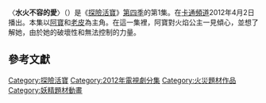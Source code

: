 {{noteTA
|G1=Adventure Time}}
{{Infobox television episode
| title        = 水火不容的愛
| series       = [[探險活寶|探險活寶]]
| season       = 4
| episode      = 1
| production = 1008-082<ref name=prodnumbers>{{cite web|title=Shows A-Z, Adventure Time With Finn and Jake|url=http://www.thefutoncritic.com/showatch/adventure-time-with-finn-and-jake/listings/|publisher=[[The_Futon_Critic|The Futon Critic]]|accessdate=February 3, 2013|archive-date=2013-02-16|archive-url=https://archive.is/20130216213150/http://www.thefutoncritic.com/showatch/adventure-time-with-finn-and-jake/listings/|dead-url=no}}</ref>
| story        = {{le|派屈克·麥克海爾|Patrick McHale(cartoonist)}}<br />{{le|肯特·奧斯本|Kent Osborne}}<br />[[潘得頓·沃德|潘得頓·沃德]]
| writer       =  {{le|科爾·桑切斯|Cole Sanchez}}<br>{{le|麗貝卡·素格|Rebecca Sugar}}
| director     = {{le|拉里·萊奇力特|Larry Leichliter}}
| airdate      = 2012年4月2日
| music    = 麗貝卡·素格<br>《Working for the Master》
| guests       = *{{le|安迪·米羅內基斯|Andy Milonakis}}飾演砸不停
| length       = 11分鐘
| prev         = [[火燄公主|火燄公主]]
| next         = [[KUSO大會串_(探險活寶第四季)|KUSO大會串]]
| episode list =
{{Infobox Adventure Time season 4 episode list}}
<br>[[探險活寶各集列表|探險活寶各集列表]]
}}
〈'''水火不容的愛'''〉（{{lang-en|''Hot to the Touch''}}）是《[[探險活寶|探險活寶]]》[[探險活寶_(第四季)|第四季]]的第1集。在[[卡通頻道|卡通頻道]]2012年4月2日播出。本集以[[阿寶·馬頓斯|阿寶]]和[[酷狗老皮|老皮]]為主角。在這一集裡，阿寶對火焰公主一見傾心，並想了解她，由於她的破壞性和無法控制的力量。

<!--==劇情==
Finn pursues Flame Princess (voiced by [[Jessica_DiCicco|Jessica DiCicco]]), trying to explain to her that he does not want to hurt her. However, Flame Princess, confused by Finn's aversion to fire, assumes that he merely wants to taunt her. She ventures to the Goblin Kingdom, intent on turning it into her new domain. Finn and Jake, meanwhile, return to the tree fort and, with the help of N.E.P.T.R. (voiced by [[Andy_Milonakis|Andy Milonakis]]), build [[flame-retardant|flame-retardant]] battle robots.

The two heroes descend on the Goblin Kingdom, and begin putting out the fire; this, in turn, hurts Flame Princess, both emotionally and physically, judging from her shedding of a single tear. Finn, horrified at the pain he has caused the object of his affections, exits his robot and calls for Flame Princess's attention, before his emotions cause him to cry. The tears alert Flame Princess that Finn is a "water elemental", and that the two will only hurt each other, due to the opposition of their natural states.

==Production==
"Hot to the Touch" was written and storyboarded by [[Cole_Sanchez|Cole Sanchez]] and [[Rebecca_Sugar|Rebecca Sugar]], from a story developed by series creator [[Pendleton_Ward|Pendleton Ward]], [[Patrick_McHale_(cartoonist)|Patrick McHale]], and [[Kent_Osborne|Kent Osborne]].<ref name=episodecredits>{{cite episode| title=Hot to the Touch| series=Adventure Time| serieslink=|credits = [[Larry_Leichliter|Larry Leichliter]] (director); Cole Sanchez & Rebecca Sugar (writers) | network = [[Cartoon_Network|Cartoon Network]] |airdate=April 2, 2012| season = 4 | number = 1}}</ref> This was the first episode that Sugar and Sanchez worked on together; Sugar's previous partner [[Adam_Muto|Adam Muto]] served as the episode's creative director, and also helped clean up the episode's storyboards.<ref name=episodecredits/><ref name=sanchez>Sanchez, Cole (Storyboard artist). 2014. "Hot to the Touch" [Commentary track], ''Adventure Time'' Season Four [DVD], Los Angeles, CA: [[Cartoon_Network|Cartoon Network]].</ref> Sugar was excited to get a chance to show how Flame Princess interacted in the Land of Ooo, because in "Incendium", she was only shown inside of her lantern.<ref name=sugar>Sugar, Rebecca (Storyboard artist). 2014. "Hot to the Touch" [Commentary track], ''Adventure Time'' Season Four [DVD], Los Angeles, CA: [[Cartoon_Network|Cartoon Network]].</ref> The line about Finn wanting to play BMO with Flame Princess was based on Sanchez's with his high school girlfriend; he reasoned that, since Finn was younger, his ultimate idea of love would be to sit next to his love interest and play video games.<ref name=sanchez/>

The episode features Andy Milonakis reprising his role as N.E.P.T.R., a character that was last seen in the [[Adventure_Time_(season_1)|first season]] episode "What is Life?"<ref name=episodecredits/><ref>{{cite web|last1=McLean|first1=Thomas|title='Adventure Time' Season 4 Premieres April 2|url=http://www.animationmagazine.net/tv/adventure-time-season-4-premieres-april-2/|work=[[Animation_Magazine|Animation Magazine]]|accessdate=October 7, 2014|date=March 12, 2012}}</ref><ref>{{cite episode| title=What is Life?| series=Adventure Time| serieslink=|credits = [[Larry_Leichliter|Larry Leichliter]] (director); Luther McLaurin and Armen Mirzaian (writers) | network = [[Cartoon_Network|Cartoon Network]] |airdate=June 14, 2010| season = 1 | number = 15}}</ref> The short rap "Working for the Master" that is sung by N.E.P.T.R. was written by Sugar. She had originally planned for her demo version to merely be a filler track, as she expected Milonakis to want to write his own rap. To her surprise, however, Milonakis enjoyed her version and wanted to perform it the way it was written. Sugar's father, Rob, later released her demo version on his [[YouTube|YouTube]] channel.<ref>{{cite web|last1=Sugar|first1=Rob|title=Adventure Time Rap from Hot to the Touch|url=https://www.youtube.com/watch?v=apx8rhdsrEM|publisher=[[YouTube|YouTube]]|accessdate=September 1, 2014|date=April 3, 2012}}</ref> Series composer Tim Kiefer produced the song's instrumental. Inspired by [[Wu-Tang_Clan|Wu-Tang Clan]]'s penchant for sampling, Kieffer took his music from the [[Adventure_Time_(season_1)|season one]] episode "What is Life?" and edited it substantially, creating the "clattery bumpin' beat" featured in the episode.<ref>{{cite web|last1=Kiefer|first1=Tim|url=http://pwcartoons.frederator.com/post/20784428008/neptr-rap-wwwtcd-adventure-time-composer-tim|publisher=[[Tumblr|Tumblr]]|accessdate=September 1, 2014|archiveurl=http://nastysonix.com/post/20785577110/adventuretime-neptr-rap-wwwtcd-adventure|title=NEPTR Rap. WWWTCD?|archivedate=April 9, 2012|date=April 9, 2012}}</ref>

==Reception==
"Hot to the Touch" aired on [[Cartoon_Network|Cartoon Network]] on April 2, 2012. The episode was seen by 2.655 million viewers. The episode also ranked as the number one telecast for all children demographics, according to [[Nielsen_ratings|Nielsen ratings]]. It also marked a 96 percent increase in ratings, when the numbers for "Hot to the Touch" were compared to the ratings for the same time period in 2011.<ref name=hottothetouchratings>{{cite web|url=http://tvbythenumbers.zap2it.com/2012/04/04/cartoon-networks-adventure-time-season-4-premiere-tops-monday-ratings/127542|archiveurl=https://web.archive.org/web/20131103064008/http://tvbythenumbers.zap2it.com/2012/04/04/cartoon-networks-adventure-time-season-4-premiere-tops-monday-ratings/127542/|archivedate=November 3, 2013|title=Cartoon Network's 'Adventure Time' Season 4 Premiere Tops Monday Ratings|work=[[TV_by_the_Numbers|TV by the Numbers]]|publisher=[[Zap2it|Zap2it]]|date=April 4, 2012|accessdate=April 4, 2012| deadurl=no}}</ref> The episode first saw physical release as part of the 2014 DVD, ''Princess Day'', which included 16 episodes from the series' second through sixth seasons.<ref>{{cite video  | people = Elizabeth Ito, et al. | year = 2014 | title = Princess Day | medium = DVD | publisher = [[Warner_Home_Video|Warner Home Video]] | accessdate = October 27, 2014 }}</ref> It was later re-released as part of the complete fourth season DVD in October 2014.<ref name=seasonfour>{{cite web|title=Cartoon Network-Adventure Time-Complete 4th Season|url=http://www.amazon.com/dp/B00KH57UXS|publisher=[[Amazon.com|Amazon.com]]|accessdate=June 27, 2014|date=June 27, 2014}}</ref>

Oliver Sava of ''[[The_A.V._Club|The A.V. Club]]'' gave the episode a largely positive review, noting that "in the episode’s 10 minutes, the writers create an apt metaphor for pubescent dating, as Finn and FP struggle to make a relationship work."<ref name=avclubhot/> He noted the symbolism inherent in making Flame Princess a fire elemental, writing that "fire is the perfect element for a hormonal teenage princess, and FP can’t control her emotions, burning everything in her path as she reacts to Finn’s advances."<ref name=avclubhot/> Sava also complimented the return of N.E.P.T.R., as well as his short rap, which Sava called "a perfect little musical interlude at the midway point of the episode."<ref name=avclubhot>{{cite web|last1=Sava|first1=Oliver|title=Adventure Time – 'Hot To The Touch'|url=http://www.avclub.com/tvclub/iadventure-timei-hot-to-the-touch-71761|website=[[The_A.V._Club|The A.V. Club]]|publisher=[[The_Onion|The Onion]]|accessdate=September 16, 2014|date=April 2, 2012}}</ref>

Mike Lechevaillier of ''[[Slate_(magazine)|Slate]]'' magazine, in a review of the fourth season, wrote that "it's frequently astonishing to observe the confidence and wide-ranging appeal with which Adventure Time unswervingly depicts the many stages of infatuation."<ref name=season4slate/> The reviewer highlighted "Hot to the Touch" as an example of such an example, noting that Flame Princess represents "an uncomplicated yet vastly pertinent metaphor for the hypothesis that the closer you cherish someone, the likelier they are to singe your soft exterior and the easier it is for them to affectionately melt your exposed heart."<ref name=season4slate>{{cite web|last=LeChevallier|first=Mike|title=Adventure Time: Season Four|url=http://www.slantmagazine.com/tv/review/adventure-time-season-four/328|work=[[Slate_(magazine)|Slate]]|publisher=[[The_Washington_Post_Company|The Washington Post Company]]|accessdate=January 26, 2013|date=May 13, 2012}}</ref> Marc Snetiker of ''[[Entertainment_Weekly|Entertainment Weekly]]'' awarded the episode a "B", noting that "the season four premiere of this inspired 'toon about a boy and his precocious dog is as colorful, clever, and unpredictably funny as ever."<ref name="Snetiker 2012">{{Cite journal|last1=Snetiker|first1=Marc|date=April 6, 2012|url=|title=What to Watch|work=Entertainment Weekly|publisher=Time Inc.|issue=1201|page=66|via=EbscoHost Connection}}</ref>

-->

==參考文獻==
{{Reflist|2}}

{{探險活寶}}

[[Category:探險活寶|Category:探險活寶]]
[[Category:2012年電視劇分集|Category:2012年電視劇分集]]
[[Category:火災題材作品|Category:火災題材作品]]
[[Category:妖精題材動畫|Category:妖精題材動畫]]
